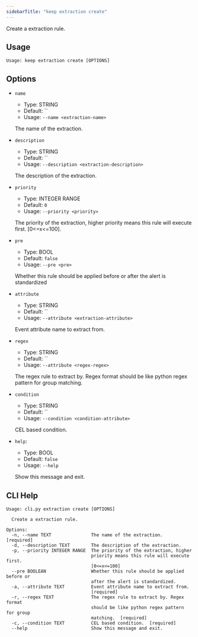 ```yaml
---
sidebarTitle: "keep extraction create"
---
```


Create a extraction rule.

## Usage

```
Usage: keep extraction create [OPTIONS]
```

## Options

* `name`
  * Type: STRING
  * Default: ``
  * Usage: `--name <extraction-name>`

  The name of the extraction.

* `description`
  * Type: STRING
  * Default: ``
  * Usage: `--description <extraction-description>`

  The description of the extraction.

* `priority`
  * Type: INTEGER RANGE
  * Default: `0`
  * Usage: `--priority <priority>`

  The priority of the extraction, higher priority means this rule will execute first. [0<=x<=100].

* `pre`
  * Type: BOOL
  * Default: `false`
  * Usage: `--pre <pre>`

  Whether this rule should be applied before or after the alert is standardized

* `attribute`
  * Type: STRING
  * Default: ``
  * Usage: `--attribute <extraction-attribute>`

  Event attribute name to extract from.

* `regex`
  * Type: STRING
  * Default: ``
  * Usage: `--attribute <regex-regex>`

  The regex rule to extract by. Regex format should be like python regex pattern for group matching.

* `condition`
  * Type: STRING
  * Default: ``
  * Usage: `--condition <condition-attribute>`

  CEL based condition.

* `help`:
  * Type: BOOL
  * Default: `false`
  * Usage: `--help`

  Show this message and exit.

## CLI Help

```
Usage: cli.py extraction create [OPTIONS]

  Create a extraction rule.

Options:
  -n, --name TEXT               The name of the extraction.  [required]
  -d, --description TEXT        The description of the extraction.
  -p, --priority INTEGER RANGE  The priority of the extraction, higher
                                priority means this rule will execute first.
                                [0<=x<=100]
  --pre BOOLEAN                 Whether this rule should be applied before or
                                after the alert is standardized.
  -a, --attribute TEXT          Event attribute name to extract from.
                                [required]
  -r, --regex TEXT              The regex rule to extract by. Regex format
                                should be like python regex pattern for group
                                matching.  [required]
  -c, --condition TEXT          CEL based condition.  [required]
  --help                        Show this message and exit.
```
